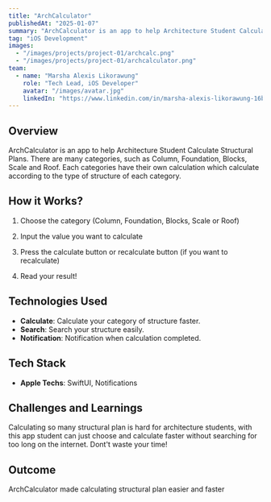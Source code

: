 ```yaml
---
title: "ArchCalculator"
publishedAt: "2025-01-07"
summary: "ArchCalculator is an app to help Architecture Student Calculate Structural Plans."
tag: "iOS Development"
images:
  - "/images/projects/project-01/archcalc.png"
  - "/images/projects/project-01/archcalculator.png"
team:
  - name: "Marsha Alexis Likorawung"
    role: "Tech Lead, iOS Developer"
    avatar: "/images/avatar.jpg"
    linkedIn: "https://www.linkedin.com/in/marsha-alexis-likorawung-16b13a267/"
---
```


## Overview

ArchCalculator is an app to help Architecture Student Calculate Structural Plans. There are many categories, such as Column, Foundation, Blocks, Scale and Roof. Each categories have their own calculation which calculate according to the type of structure of each category.

## How it Works?

1. Choose the category (Column, Foundation, Blocks, Scale or Roof)

2. Input the value you want to calculate

3. Press the calculate button or recalculate button (if you want to recalculate)

4. Read your result!

## Technologies Used

- **Calculate**: Calculate your category of structure faster.
- **Search**: Search your structure easily.
- **Notification**: Notification when calculation completed.

## Tech Stack

- **Apple Techs**: SwiftUI, Notifications

## Challenges and Learnings

Calculating so many structural plan is hard for architecture students, with this app student can just choose and calculate faster without searching for too long on the internet. Dont't waste your time!

## Outcome

ArchCalculator made calculating structural plan easier and faster